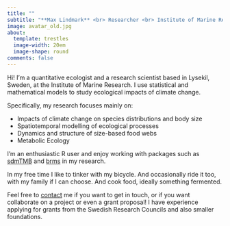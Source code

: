```yaml
---
title: ""
subtitle: "**Max Lindmark** <br> Researcher <br> Institute of Marine Research <br> Swedish University of Agricultural Sciences (SLU)"
image: avatar_old.jpg
about:
  template: trestles
  image-width: 20em
  image-shape: round
comments: false
---
```


::: {.g-col-8}

Hi! I'm a quantitative ecologist and a research scientist based in Lysekil, Sweden, at the Institute of Marine Research. I use statistical and mathematical models to study ecological impacts of climate change. 

Specifically, my research focuses mainly on:

- Impacts of climate change on species distributions and body size
- Spatiotemporal modelling of ecological processes
- Dynamics and structure of size-based food webs
- Metabolic Ecology

I'm an enthusiastic R user and enjoy working with packages such as [sdmTMB](https://pbs-assess.github.io/sdmTMB/index.html) and [brms](https://paul-buerkner.github.io/brms/) in my research.

In my free time I like to tinker with my bicycle. And occasionally ride it too, with my family if I can choose. And cook food, ideally something fermented.

Feel free to [contact](contact) me if you want to get in touch, or if you want collaborate on a project or even a grant proposal! I have experience applying for grants from the Swedish Research Councils and also smaller foundations.
:::
